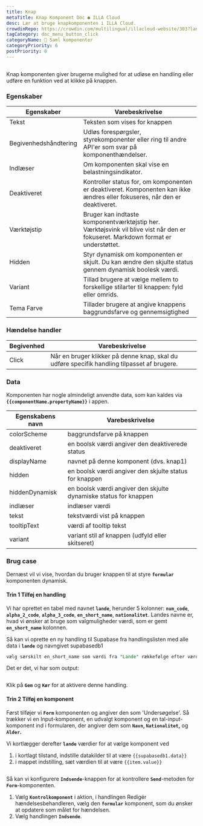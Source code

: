 ```yaml
---
title: Knap
metaTitle: Knap Komponent Doc ● ILLA Cloud
desc: Lær at bruge knapkomponenten i ILLA Cloud.
crowdinRepo: https://crowdin.com/multilingual/illacloud-website/303?languages=da&filter=basic&value=0
tagCategory: doc_menu_button_click
categoryName: 🧬 Saml komponenter
categoryPriority: 6
postPriority: 0
---
```


## <h2 hidden>Hvad er knap?</h2>

Knap komponenten giver brugerne mulighed for at udløse en handling eller udføre en funktion ved at klikke på knappen. 

### Egenskaber

| Egenskaber            | Varebeskrivelse                                                                                                                  |
| --------------------- | -------------------------------------------------------------------------------------------------------------------------------- |
| Tekst                 | Teksten som vises for knappen                                                                                                    |
| Begivenhedshåndtering | Udløs forespørgsler, styrekomponenter eller ring til andre API'er som svar på komponenthændelser.                                |
| Indlæser              | Om komponenten skal vise en belastningsindikator.                                                                                |
| Deaktiveret           | Kontroller status for, om komponenten er deaktiveret. Komponenten kan ikke ændres eller fokuseres, når den er deaktiveret.       |
| Værktøjstip           | Bruger kan indtaste komponentværktøjstip her. Værktøjsvink vil blive vist når den er fokuseret. Markdown format er understøttet. |
| Hidden                | Styr dynamisk om komponenten er skjult. Du kan ændre den skjulte status gennem dynamisk boolesk værdi.                           |
| Variant               | Tillad brugere at vælge mellem to forskellige stilarter til knappen: fyld eller omrids.                                          |
| Tema Farve            | Tillader brugere at angive knappens baggrundsfarve og gennemsigtighed                                                            |

### Hændelse handler

| Begivenhed | Varebeskrivelse                                                                             |
| ---------- | ------------------------------------------------------------------------------------------- |
| Click      | Når en bruger klikker på denne knap, skal du udføre specifik handling tilpasset af brugere. |

### Data

Komponenten har nogle almindeligt anvendte data, som kan kaldes via **`{{componentName.propertyName}}`** i appen.

| Egenskabens navn | Varebeskrivelse                                                  |
| ---------------- | ---------------------------------------------------------------- |
| colorScheme      | baggrundsfarve på knappen                                        |
| deaktiveret      | en boolsk værdi angiver den deaktiverede status                  |
| displayName      | navnet på denne komponent (dvs. knap1)                           |
| hidden           | en boolsk værdi angiver den skjulte status for knappen           |
| hiddenDynamisk   | en boolsk værdi angiver den skjulte dynamiske status for knappen |
| indlæser         | indlæser værdi                                                   |
| tekst            | tekstværdi vist på knappen                                       |
| tooltipText      | værdi af tooltip tekst                                           |
| variant          | variant stil af knappen (udfyld eller skitseret)                 |

### Brug case

Dernæst vil vi vise, hvordan du bruger knappen til at styre **`formular`** komponenten dynamisk. 

#### Trin 1 Tilføj en handling

Vi har oprettet en tabel med navnet **`lande`**, herunder 5 kolonner: **`num_code`**, **`alpha_2_code`**, **`alpha_3_code`**, **`en_short_name`**, **`nationalitet`**. Landes navne er, hvad vi ønsker at bruge som valgmuligheder værdi, som er gemt **`en_short_name`** kolonnen.

Så kan vi oprette en ny handling til Supabase fra handlingslisten med alle data i **`lande`** og navngivet supabasedb1 

```sql
vælg særskilt en_short_name som værdi fra "Lande" rækkefølge efter værdi
```

Det er det, vi har som output:

<img src='https://cdn.illacloud.com/official-website/img/docs/countries.png' alt='' />

Klik på **`Gem`** og **`Kør`** for at aktivere denne handling.

#### Trin 2 Tilføj en komponent

Først tilføjer vi **`Form`** komponenten og angiver den som 'Undersøgelse'. Så trækker vi en Input-komponent, en udvalgt komponent og en tal-input-komponent ind i formularen, der angiver dem som **`Navn`, `Nationalitet`,** og **`Alder`.**

Vi kortlægger derefter **`lande`** værdier for at vælge komponent ved 

1.  i kortlagt tilstand, indstille datakilder til at være `{{supabasedb1.data}}` 
2.  i mappet indstilling, sæt værdien til at være `{{item.value}}`

<img src='https://cdn.illacloud.com/official-website/img/docs/button1.png' alt='' />

Så kan vi konfigurere **`Indsende`**-knappen for at kontrollere **`Send`**-metoden for **`Form`**-komponenten. 

1.  Vælg **`Kontrolkomponent`** i aktion, i handlingen Redigér hændelsesbehandleren, vælg den **`formular`** komponent, som du ønsker at opdatere som målet for hændelsen.
2.  Vælg handlingen **`Indsende`**. 

<img src='https://cdn.illacloud.com/official-website/img/docs/countries2.png' alt='' />
